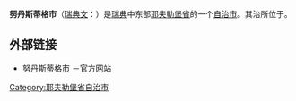 {{Infobox Kommun|
fullname=Nordanstigs kommun|
coatofarms=[[File:Nordanstig_vapen.svg|100px]]|
county=[[耶夫勒堡省|耶夫勒堡省]]|
province=[[海尔辛兰|海尔辛兰]]|
capital={{link-en|贝里舍|Bergsjö}}|
map=[[File:Nordanstig_Municipality_in_Gävleborg_County.png|200px]]|
arearank=第70名|
area=1,399|
arealand=298.40|
populationrank=第222名|
population=9,872|
densityrank=|
populationdensity=7|
website=http://www.nordanstig.se/|{{dead link|date=2017年11月 |bot=InternetArchiveBot |fix-attempted=yes }}
footnotes=面积与人口统计数据来自[[瑞典统计局|瑞典统计局]]，截至2006年12月31日}}


'''努丹斯蒂格市'''（[[瑞典文|瑞典文]]：{{lang|sv|''Nordanstigs kommun''}}）是[[瑞典|瑞典]]中东部[[耶夫勒堡省|耶夫勒堡省]]的一个[[瑞典自治市|自治市]]。其治所位于{{link-en|贝里舍|Bergsjö}}。

== 外部链接 ==
* [http://www.nordanstig.se 努丹斯蒂格市] {{Wayback|url=http://www.nordanstig.se/ |date=20220123064753 }}－官方网站

{{Gävleborg County}}
{{Localities in Nordanstig Municipality}}

[[Category:耶夫勒堡省自治市|Category:耶夫勒堡省自治市]]